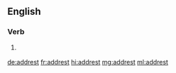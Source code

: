 ==English==

===Verb===
{{head|en|verb form}}

# {{label|en|obsolete}} {{en-past of|address}}

[[de:addrest]]
[[fr:addrest]]
[[hi:addrest]]
[[mg:addrest]]
[[ml:addrest]]